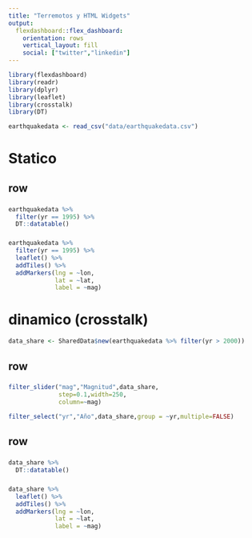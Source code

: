 ```yaml
---
title: "Terremotos y HTML Widgets"
output: 
  flexdashboard::flex_dashboard:
    orientation: rows
    vertical_layout: fill
    social: ["twitter","linkedin"]
---
```


```r
library(flexdashboard)
library(readr)
library(dplyr)
library(leaflet)
library(crosstalk)
library(DT)
```

```r
earthquakedata <- read_csv("data/earthquakedata.csv")
```

# Statico {data-icon=fa-chalkboard}


## row

### 

```r
earthquakedata %>% 
  filter(yr == 1995) %>% 
  DT::datatable()
```


###

```r
earthquakedata %>% 
  filter(yr == 1995) %>%
  leaflet() %>% 
  addTiles() %>% 
  addMarkers(lng = ~lon,
             lat = ~lat,
             label = ~mag)
```



# dinamico (crosstalk) {data-icon=fa-rocket}

```r
data_share <- SharedData$new(earthquakedata %>% filter(yr > 2000))
```


## row 

### {data-height=50}

```r
filter_slider("mag","Magnitud",data_share,
              step=0.1,width=250, 
              column=~mag)

filter_select("yr","Año",data_share,group = ~yr,multiple=FALSE)
```

## row




###


```r
data_share %>% 
  DT::datatable()
```

###

```r
data_share %>%
  leaflet() %>% 
  addTiles() %>% 
  addMarkers(lng = ~lon,
             lat = ~lat,
             label = ~mag)
```







